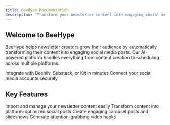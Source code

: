 ```yaml
---
title: BeeHype Documentation
description: "Transform your newsletter content into engaging social media posts with AI"
---
```


## Welcome to BeeHype

BeeHype helps newsletter creators grow their audience by automatically transforming their content into engaging social media posts. Our AI-powered platform handles everything from content creation to scheduling across multiple platforms.

<CardGroup cols={2}>
  <Card
    title="Connect Your Newsletter"
    icon="newspaper"
    href="/newsletter-integration/overview"
  >
    Integrate with Beehiiv, Substack, or Kit in minutes
  </Card>
  <Card
    title="Social Media Setup"
    icon="share-nodes"
    href="/social-media-setup/overview"
  >
    Connect your social media accounts securely
  </Card>
</CardGroup>

## Key Features

<CardGroup cols={2}>
  <Card
    title="Import Newsletter Content"
    icon="file-import"
    href="/content-creation/import-content"
  >
    Import and manage your newsletter content easily
  </Card>
  <Card
    title="AI Post Generation"
    icon="robot"
    href="/content-creation/ai-post-generation"
  >
    Transform content into platform-optimized social posts
  </Card>
  <Card
    title="AI Slideshow Generation"
    icon="images"
    href="/content-creation/ai-slideshow-generation"
  >
    Create engaging carousel posts and slideshows
  </Card>
  <Card
    title="UGC Video Generation"
    icon="video"
    href="/content-creation/ugc-video-generation"
  >
    Generate attention-grabbing video hooks
  </Card>
</CardGroup>

